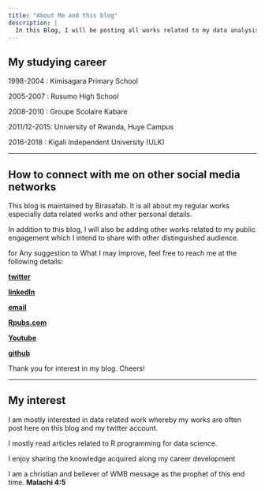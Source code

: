 ```yaml
---
title: "About Me and this blog"
description: |
  In this Blog, I will be posting all works related to my data analysis works and learning either using R or other statistical packages. 
---
```



## My studying career

1998-2004 : Kimisagara Primary School

2005-2007 : Rusumo High School

2008-2010 : Groupe Scolaire Kabare

2011/12-2015: University of Rwanda, Huye Campus

2016-2018 : Kigali Independent University (ULK)

---

## How to connect with me on other social media networks

This blog is maintained by Birasafab. It is all about my regular works especially data related works and other personal details. 

In addition to this blog, I will also be adding other works related to my public engagement which I intend to share with other distinguished audience. 

for Any suggestion to What I may improve, feel free to reach me at the following details:

**[twitter](https://twitter.com/BIRASAFABRICE)**

**[linkedIn](https://www.linkedin.com/in/birasa-fabrice-566104b6/)**

**[email](https://birasafab@gmail.com)**

__[Rpubs.com](https://rpubs.com/birasafab)__

__[Youtube](https://www.youtube.com/channel/UCkaDk6yajihpk7gOZVATkag)__

__[github](https://github.com/birasafab)__

Thank you for interest in my blog. Cheers!

---

## My interest

I am mostly interested in data related work whereby my works are often post here on this blog and my twitter account. 

I mostly read articles related to R programming for data science.

I enjoy sharing the knowledge acquired along my career development 

I am a christian and believer of WMB message as the prophet of this end time. **Malachi 4:5**

